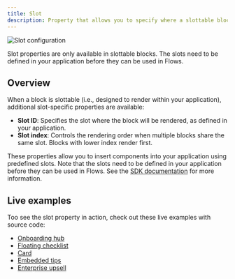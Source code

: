 ```yaml
---
title: Slot
description: Property that allows you to specify where a slottable block will be rendered in your application.
---
```


![Slot configuration](/block-properties/slot-property.png)

<Callout>
  Slot properties are only available in slottable blocks. The slots need to be defined in your
  application before they can be used in Flows.
</Callout>

## Overview

When a block is slottable (i.e., designed to render within your application), additional slot-specific properties are available:

- **Slot ID**: Specifies the slot where the block will be rendered, as defined in your application.
- **Slot index**: Controls the rendering order when multiple blocks share the same slot. Blocks with lower index render first.

These properties allow you to insert components into your application using predefined slots. Note that the slots need to be defined in your application before they can be used in Flows. See the [SDK documentation](/sdk-overview) for more information.

## Live examples

Too see the slot property in action, check out these live examples with source code:

- [Onboarding hub](/examples/onboarding-hub)
- [Floating checklist](/examples/floating-checklist)
- [Card](/examples/card)
- [Embedded tips](/examples/embedded-tips)
- [Enterprise upsell](/examples/enterprise-upsell)
